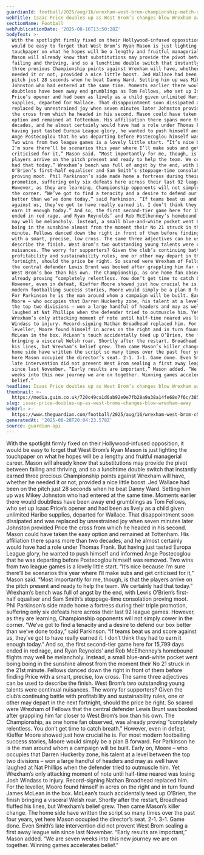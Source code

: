 ```yaml
---
guardianId: football/2025/aug/16/wrexham-west-brom-championship-match-report
webTitle: Isaac Price doubles up as West Brom’s changes blow Wrexham away
sectionName: Football
webPublicationDate: '2025-08-16T13:50:28Z'
bodyText: >-
  With the spotlight firmly fixed on their Hollywood-infused opposition, it
  would be easy to forget that West Brom’s Ryan Mason is just lighting the
  touchpaper on what he hopes will be a lengthy and fruitful managerial career.
  Mason will already know that substitutions may provide the pivot between
  failing and thriving, and so a lunchtime double switch that instantly earned
  three precious Championship points against Wrexham will have, whether he
  needed it or not, provided a nice little boost. Jed Wallace had been on the
  pitch just 28 seconds when he beat Danny Ward. Setting him up was Mikey
  Johnston who had entered at the same time. Moments earlier there would
  doubtless have been away end grumblings as Tom Fellows, who set up Isaac
  Price’s opener and had been as lively as a child given unlimited Haribo
  supplies, departed for Wallace. That disappointment soon dissipated and was
  replaced by unrestrained joy when seven minutes later Johnston provided Price
  the cross from which he headed in his second. Mason could have taken the easy
  option and remained at Tottenham. His affiliation there spans more than two
  decades, and he almost certainly would have had a role under Thomas Frank. But
  having just tasted Europa League glory, he wanted to push himself and informed
  Ange Postecoglou that he was departing before Postecoglou himself was removed.
  Two wins from two league games is a lovely little start. “It’s nice because
  I’m sure there’ll be scenarios this year where I’ll make subs and get
  criticised for it,” Mason said. “Most importantly for me, though, is that the
  players arrive on the pitch present and ready to help the team. We certainly
  had that today.” Wrexham’s bench was full of angst by the end, with Lewis
  O’Brien’s first-half equaliser and Sam Smith’s stoppage-time consolation
  proving moot. Phil Parkinson’s side made home a fortress during their triple
  promotion, suffering only six defeats here across their last 92 league games.
  However, as they are learning, Championship opponents will not simply cower in
  the corner. “We’ve got to find a tenacity and a desire to defend our box
  better than we’ve done today,” said Parkinson. “If teams beat us and score
  against us, they’ve got to have really earned it. I don’t think they had to
  earn it enough today.” And so, the first second-tier game here for 15,799 days
  ended in red rage, and Ryan Reynolds’ and Rob McElhenney’s homebound flights
  may well be melancholy. Instead, a small blue-and-white pocket went boing
  boing in the sunshine almost from the moment their No 21 struck in the 21st
  minute. Fellows danced down the right in front of them before finding Price
  with a smart, precise, low cross. The same three adjectives can be used to
  describe the finish. West Brom’s two outstanding young talents were continual
  nuisances. The worry for supporters? Given the club’s continuing battle with
  profitability and sustainability rules, one or other may depart in the next
  fortnight, should the price be right. So scared were Wrexham of Fellows that
  the central defender Lewis Brunt was booked after grappling him far closer to
  West Brom’s box than his own. The Championship, as one home fan observed, was
  already proving “completely relentless. You don’t get time to catch breath.”
  However, even in defeat, Kieffer Moore showed just how crucial he is. For most
  modern footballing success stories, Moore would simply be a plan B forward.
  For Parkinson he is the man around whom a campaign will be built. Early on,
  Moore – who occupies that Darren Huckerby zone, his talent at a level between
  the top two divisions – won a large handful of headers and may as well have
  laughed at Nat Phillips when the defender tried to outmuscle him. Yet
  Wrexham’s only attacking moment of note until half-time neared was losing Josh
  Windass to injury. Record-signing Nathan Broadhead replaced him. For the
  leveller, Moore found himself in acres on the right and in turn found James
  McLean in the box. McLean’s touch accidentally teed up O’Brien, the finish
  bringing a visceral Welsh roar. Shortly after the restart, Broadhead fluffed
  his lines, but Wrexham’s belief grew. Then came Mason’s killer change. The
  home side have written the script so many times over the past four years, yet
  here Mason occupied the director’s seat. 2-1. 3-1. Game done. Even Smith’s
  late intervention did not prevent West Brom sealing a first away league win
  since last November. “Early results are important,” Mason added. “We are seven
  weeks into this new journey we are on together. Winning games accelerates
  belief.”
headline: Isaac Price doubles up as West Brom’s changes blow Wrexham away
thumbnail: >-
  https://media.guim.co.uk/720c49ca1d0ab92e0e7fb28a9a38a14fe68e7f6c/385_0_3853_3082/500.jpg
slug: isaac-price-doubles-up-as-west-broms-changes-blow-wrexham-away
webUrl: >-
  https://www.theguardian.com/football/2025/aug/16/wrexham-west-brom-championship-match-report
generatedAt: '2025-08-28T20:04:23.578Z'
source: guardian-api
---
```

With the spotlight firmly fixed on their Hollywood-infused opposition, it would be easy to forget that West Brom’s Ryan Mason is just lighting the touchpaper on what he hopes will be a lengthy and fruitful managerial career. Mason will already know that substitutions may provide the pivot between failing and thriving, and so a lunchtime double switch that instantly earned three precious Championship points against Wrexham will have, whether he needed it or not, provided a nice little boost. Jed Wallace had been on the pitch just 28 seconds when he beat Danny Ward. Setting him up was Mikey Johnston who had entered at the same time. Moments earlier there would doubtless have been away end grumblings as Tom Fellows, who set up Isaac Price’s opener and had been as lively as a child given unlimited Haribo supplies, departed for Wallace. That disappointment soon dissipated and was replaced by unrestrained joy when seven minutes later Johnston provided Price the cross from which he headed in his second. Mason could have taken the easy option and remained at Tottenham. His affiliation there spans more than two decades, and he almost certainly would have had a role under Thomas Frank. But having just tasted Europa League glory, he wanted to push himself and informed Ange Postecoglou that he was departing before Postecoglou himself was removed. Two wins from two league games is a lovely little start. “It’s nice because I’m sure there’ll be scenarios this year where I’ll make subs and get criticised for it,” Mason said. “Most importantly for me, though, is that the players arrive on the pitch present and ready to help the team. We certainly had that today.” Wrexham’s bench was full of angst by the end, with Lewis O’Brien’s first-half equaliser and Sam Smith’s stoppage-time consolation proving moot. Phil Parkinson’s side made home a fortress during their triple promotion, suffering only six defeats here across their last 92 league games. However, as they are learning, Championship opponents will not simply cower in the corner. “We’ve got to find a tenacity and a desire to defend our box better than we’ve done today,” said Parkinson. “If teams beat us and score against us, they’ve got to have really earned it. I don’t think they had to earn it enough today.” And so, the first second-tier game here for 15,799 days ended in red rage, and Ryan Reynolds’ and Rob McElhenney’s homebound flights may well be melancholy. Instead, a small blue-and-white pocket went boing boing in the sunshine almost from the moment their No 21 struck in the 21st minute. Fellows danced down the right in front of them before finding Price with a smart, precise, low cross. The same three adjectives can be used to describe the finish. West Brom’s two outstanding young talents were continual nuisances. The worry for supporters? Given the club’s continuing battle with profitability and sustainability rules, one or other may depart in the next fortnight, should the price be right. So scared were Wrexham of Fellows that the central defender Lewis Brunt was booked after grappling him far closer to West Brom’s box than his own. The Championship, as one home fan observed, was already proving “completely relentless. You don’t get time to catch breath.” However, even in defeat, Kieffer Moore showed just how crucial he is. For most modern footballing success stories, Moore would simply be a plan B forward. For Parkinson he is the man around whom a campaign will be built. Early on, Moore – who occupies that Darren Huckerby zone, his talent at a level between the top two divisions – won a large handful of headers and may as well have laughed at Nat Phillips when the defender tried to outmuscle him. Yet Wrexham’s only attacking moment of note until half-time neared was losing Josh Windass to injury. Record-signing Nathan Broadhead replaced him. For the leveller, Moore found himself in acres on the right and in turn found James McLean in the box. McLean’s touch accidentally teed up O’Brien, the finish bringing a visceral Welsh roar. Shortly after the restart, Broadhead fluffed his lines, but Wrexham’s belief grew. Then came Mason’s killer change. The home side have written the script so many times over the past four years, yet here Mason occupied the director’s seat. 2-1. 3-1. Game done. Even Smith’s late intervention did not prevent West Brom sealing a first away league win since last November. “Early results are important,” Mason added. “We are seven weeks into this new journey we are on together. Winning games accelerates belief.”
